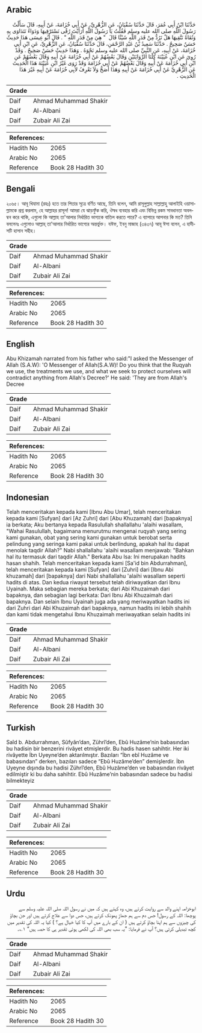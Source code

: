 ## Arabic


<div dir="rtl" lang="ar" style={{fontSize:'larger',backgroundColor:'#f8f9fa',padding:20}}>
حَدَّثَنَا ابْنُ أَبِي عُمَرَ، قَالَ حَدَّثَنَا سُفْيَانُ، عَنِ الزُّهْرِيِّ، عَنْ أَبِي خُزَامَةَ، عَنْ أَبِيهِ، قَالَ سَأَلْتُ رَسُولَ اللَّهِ صلى الله عليه وسلم فَقُلْتُ يَا رَسُولَ اللَّهِ أَرَأَيْتَ رُقًى نَسْتَرْقِيهَا وَدَوَاءً نَتَدَاوَى بِهِ وَتُقَاةً نَتَّقِيهَا هَلْ تَرُدُّ مِنْ قَدَرِ اللَّهِ شَيْئًا قَالَ ‏ "‏ هِيَ مِنْ قَدَرِ اللَّهِ ‏"‏ ‏.‏ قَالَ أَبُو عِيسَى هَذَا حَدِيثٌ حَسَنٌ صَحِيحٌ ‏.‏ حَدَّثَنَا سَعِيدُ بْنُ عَبْدِ الرَّحْمَنِ، قَالَ حَدَّثَنَا سُفْيَانُ، عَنِ الزُّهْرِيِّ، عَنِ ابْنِ أَبِي خُزَامَةَ، عَنْ أَبِيهِ، عَنِ النَّبِيِّ صلى الله عليه وسلم نَحْوَهُ ‏.‏ وَهَذَا حَدِيثٌ حَسَنٌ صَحِيحٌ ‏.‏ وَقَدْ رُوِيَ عَنِ ابْنِ عُيَيْنَةَ كِلْتَا الرِّوَايَتَيْنِ وَقَالَ بَعْضُهُمْ عَنْ أَبِي خُزَامَةَ عَنْ أَبِيهِ وَقَالَ بَعْضُهُمْ عَنِ ابْنِ أَبِي خُزَامَةَ عَنْ أَبِيهِ وَقَالَ بَعْضُهُمْ عَنْ أَبِي خُزَامَةَ وَقَدْ رَوَى غَيْرُ ابْنِ عُيَيْنَةَ هَذَا الْحَدِيثَ عَنِ الزُّهْرِيِّ عَنْ أَبِي خُزَامَةَ عَنْ أَبِيهِ وَهَذَا أَصَحُّ وَلاَ نَعْرِفُ لأَبِي خُزَامَةَ عَنْ أَبِيهِ غَيْرَ هَذَا الْحَدِيثِ ‏.‏
</div>
<div style={{backgroundColor:'#f8f9fa',padding:20, marginBottom: 10}}><table> <thead> <tr> <th>Grade</th> <th></th> </tr> </thead> <tbody> <tr><td>Daif</td><td>Ahmad Muhammad Shakir</td></tr><tr><td>Daif</td><td>Al-Albani</td></tr><tr><td>Daif</td><td>Zubair Ali Zai</td></tr></tbody></table><table> <thead> <tr> <th>References:</th> <th></th> </tr> </thead> <tbody><tr><td>Hadith No</td><td>2065</td></tr><tr><td>Arabic No</td><td>2065</td></tr><tr><td>Reference</td><td>Book 28 Hadith 30</td></tr></tbody></table></div>

## Bengali


<div dir="ltr" lang="bn" style={{fontSize:'larger',backgroundColor:'#f8f9fa',padding:20}}>
২০৬৫। আবূ খিযামা (রহঃ) হতে তার পিতার সূত্রে বর্ণিত আছে, তিনি বলেন, আমি রাসূলুল্লাহ সাল্লাল্লাহু আলাইহি ওয়াসাল্লামকে প্রশ্ন করলাম, হে আল্লাহর রাসূল! আমরা যে ঝাড়ফুঁক করি, ঔষধ ব্যবহার করি এবং বিভিন্ন রকম সাবধানতা অবলম্বন করে থাকি, এগুলো কি আল্লাহ তা'আলার নির্ধারিত ভাগ্যকে বাতিল করতে পারে? এ ব্যাপারে আপনার কি মত? তিনি বললেনঃ এগুলোও আল্লাহ্ তা'আলার নির্ধারিত ভাগ্যের অন্তর্ভুক্ত। যঈফ, ইবনু মাজাহ (৩৪৩৭) আবূ ঈসা বলেন, এ হাদীসটি হাসান সহীহ।
</div>
<div style={{backgroundColor:'#f8f9fa',padding:20, marginBottom: 10}}><table> <thead> <tr> <th>Grade</th> <th></th> </tr> </thead> <tbody> <tr><td>Daif</td><td>Ahmad Muhammad Shakir</td></tr><tr><td>Daif</td><td>Al-Albani</td></tr><tr><td>Daif</td><td>Zubair Ali Zai</td></tr></tbody></table><table> <thead> <tr> <th>References:</th> <th></th> </tr> </thead> <tbody><tr><td>Hadith No</td><td>2065</td></tr><tr><td>Arabic No</td><td>2065</td></tr><tr><td>Reference</td><td>Book 28 Hadith 30</td></tr></tbody></table></div>

## English


<div dir="ltr" lang="en" style={{fontSize:'larger',backgroundColor:'#f8f9fa',padding:20}}>
Abu Khizamah narrated from his father who said:"I asked the Messenger of Allah (S.A.W): 'O Messenger of Allah(S.A.W)! Do you think that the Ruqyah we use, the treatments we use, and what we seek to protect ourselves will contradict anything from Allah's Decree?' He said: 'They are from Allah's Decree
</div>
<div style={{backgroundColor:'#f8f9fa',padding:20, marginBottom: 10}}><table> <thead> <tr> <th>Grade</th> <th></th> </tr> </thead> <tbody> <tr><td>Daif</td><td>Ahmad Muhammad Shakir</td></tr><tr><td>Daif</td><td>Al-Albani</td></tr><tr><td>Daif</td><td>Zubair Ali Zai</td></tr></tbody></table><table> <thead> <tr> <th>References:</th> <th></th> </tr> </thead> <tbody><tr><td>Hadith No</td><td>2065</td></tr><tr><td>Arabic No</td><td>2065</td></tr><tr><td>Reference</td><td>Book 28 Hadith 30</td></tr></tbody></table></div>

## Indonesian


<div dir="ltr" lang="id" style={{fontSize:'larger',backgroundColor:'#f8f9fa',padding:20}}>
Telah menceritakan kepada kami [Ibnu Abu Umar], telah menceritakan kepada kami [Sufyan] dari [Az Zuhri] dari [Abu Khuzamah] dari [bapaknya] ia berkata; Aku bertanya kepada Rasulullah shallallahu 'alaihi wasallam, "Wahai Rasulullah, bagaimana menurutmu mengenai ruqyah yang sering kami gunakan, obat yang sering kami gunakan untuk berobat serta pelindung yang seringa kami pakai untuk berlindung, apakah hal itu dapat menolak taqdir Allah?" Nabi shallallahu 'alaihi wasallam menjawab: "Bahkan hal itu termasuk dari taqdir Allah." Berkata Abu Isa: Ini merupakan hadits hasan shahih. Telah menceritakan kepada kami [Sa'id bin Abdurrahman], telah menceritakan kepada kami [Sufyan] dari [Zuhri] dari [Ibnu Abi khuzamah] dari [bapaknya] dari Nabi shallallahu 'alaihi wasallam seperti hadits di atas. Dan kedua riwayat tersebut telah diriwayatkan dari Ibnu Uyainah. Maka sebagian mereka berkata; dari Abi Khuzaimah dari bapaknya, dan sebagian lagi berkata: Dari Ibnu Abi Khuzaimah dari bapaknya. Dan selain Ibnu Uyainah juga ada yang meriwayatkan hadits ini dari Zuhri dari Abi Khuzaimah dari bapaknya, namun hadits ini lebih shahih dan kami tidak mengetahui Ibnu Khuzaimah meriwayatkan selain hadits ini
</div>
<div style={{backgroundColor:'#f8f9fa',padding:20, marginBottom: 10}}><table> <thead> <tr> <th>Grade</th> <th></th> </tr> </thead> <tbody> <tr><td>Daif</td><td>Ahmad Muhammad Shakir</td></tr><tr><td>Daif</td><td>Al-Albani</td></tr><tr><td>Daif</td><td>Zubair Ali Zai</td></tr></tbody></table><table> <thead> <tr> <th>References:</th> <th></th> </tr> </thead> <tbody><tr><td>Hadith No</td><td>2065</td></tr><tr><td>Arabic No</td><td>2065</td></tr><tr><td>Reference</td><td>Book 28 Hadith 30</td></tr></tbody></table></div>

## Turkish


<div dir="ltr" lang="tr" style={{fontSize:'larger',backgroundColor:'#f8f9fa',padding:20}}>
Saîd b. Abdurrahman, Sûfyân’dan, Zührî’den, Ebû Huzâme’nin babasından bu hadisin bir benzerini rivâyet etmişlerdir. Bu hadis hasen sahihtir. Her iki rivâyette İbn Uyeyne’den aktarılmıştır. Bazıları “İbn ebî Huzâme ve babasından” derken, bazıları sadece “Ebû Huzâme’den” demişlerdir. İbn Uyeyne dışında bu hadisi Zührî’den, Ebû Huzâme’den ve babasından rivâyet edilmiştir ki bu daha sahihtir. Ebû Huzâme’nin babasından sadece bu hadisi bilmekteyiz
</div>
<div style={{backgroundColor:'#f8f9fa',padding:20, marginBottom: 10}}><table> <thead> <tr> <th>Grade</th> <th></th> </tr> </thead> <tbody> <tr><td>Daif</td><td>Ahmad Muhammad Shakir</td></tr><tr><td>Daif</td><td>Al-Albani</td></tr><tr><td>Daif</td><td>Zubair Ali Zai</td></tr></tbody></table><table> <thead> <tr> <th>References:</th> <th></th> </tr> </thead> <tbody><tr><td>Hadith No</td><td>2065</td></tr><tr><td>Arabic No</td><td>2065</td></tr><tr><td>Reference</td><td>Book 28 Hadith 30</td></tr></tbody></table></div>

## Urdu


<div dir="rtl" lang="ur" style={{fontSize:'larger',backgroundColor:'#f8f9fa',padding:20}}>
ابوخزامہ اپنے والد سے روایت کرتے ہیں، وہ کہتے ہیں کہ میں نے رسول اللہ صلی اللہ علیہ وسلم سے پوچھا: اللہ کے رسول! جس دم سے ہم جھاڑ پھونک کرتے ہیں، جس دوا سے علاج کرتے ہیں اور جن بچاؤ کی چیزوں سے ہم اپنا بچاؤ کرتے ہیں ( ان کے بارے میں آپ کا کیا خیال ہے؟ ) کیا یہ اللہ کی تقدیر میں کچھ تبدیلی کرتی ہیں؟ آپ نے فرمایا: ”یہ سب بھی اللہ کی لکھی ہوئی تقدیر ہی کا حصہ ہیں“ ۱؎۔
</div>
<div style={{backgroundColor:'#f8f9fa',padding:20, marginBottom: 10}}><table> <thead> <tr> <th>Grade</th> <th></th> </tr> </thead> <tbody> <tr><td>Daif</td><td>Ahmad Muhammad Shakir</td></tr><tr><td>Daif</td><td>Al-Albani</td></tr><tr><td>Daif</td><td>Zubair Ali Zai</td></tr></tbody></table><table> <thead> <tr> <th>References:</th> <th></th> </tr> </thead> <tbody><tr><td>Hadith No</td><td>2065</td></tr><tr><td>Arabic No</td><td>2065</td></tr><tr><td>Reference</td><td>Book 28 Hadith 30</td></tr></tbody></table></div>